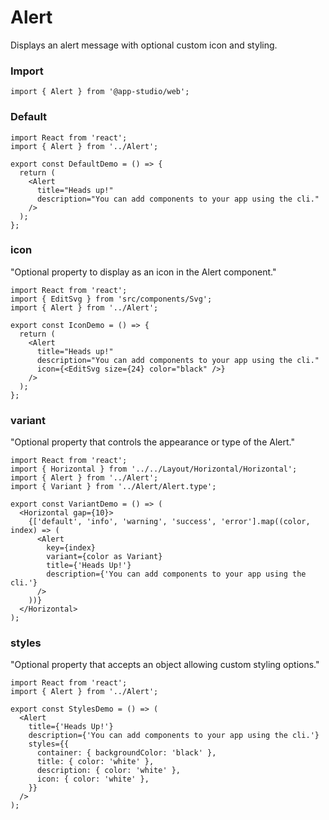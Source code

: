 # Alert

Displays an alert message with optional custom icon and styling.

### **Import**
  ```tsx static
  import { Alert } from '@app-studio/web';
  ```

### **Default**
```tsx
import React from 'react';
import { Alert } from '../Alert';

export const DefaultDemo = () => {
  return (
    <Alert
      title="Heads up!"
      description="You can add components to your app using the cli."
    />
  );
};

```

### **icon**
"Optional property to display as an icon in the Alert component."

```tsx
import React from 'react';
import { EditSvg } from 'src/components/Svg';
import { Alert } from '../Alert';

export const IconDemo = () => {
  return (
    <Alert
      title="Heads up!"
      description="You can add components to your app using the cli."
      icon={<EditSvg size={24} color="black" />}
    />
  );
};

```

### **variant**
"Optional property that controls the appearance or type of the Alert."

```tsx
import React from 'react';
import { Horizontal } from '../../Layout/Horizontal/Horizontal';
import { Alert } from '../Alert';
import { Variant } from '../Alert/Alert.type';

export const VariantDemo = () => (
  <Horizontal gap={10}>
    {['default', 'info', 'warning', 'success', 'error'].map((color, index) => (
      <Alert
        key={index}
        variant={color as Variant}
        title={'Heads Up!'}
        description={'You can add components to your app using the cli.'}
      />
    ))}
  </Horizontal>
);

```

### **styles**
"Optional property that accepts an object allowing custom styling options."

```tsx
import React from 'react';
import { Alert } from '../Alert';

export const StylesDemo = () => (
  <Alert
    title={'Heads Up!'}
    description={'You can add components to your app using the cli.'}
    styles={{
      container: { backgroundColor: 'black' },
      title: { color: 'white' },
      description: { color: 'white' },
      icon: { color: 'white' },
    }}
  />
);

```

